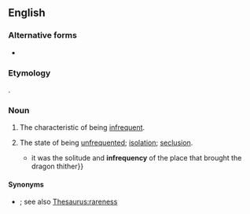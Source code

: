==English==

===Alternative forms===
* {{alter|en|infrequence||dated}}

===Etymology===
{{etyl|la|en}} {{lena}} {{m|la|infrequentia||scantiness}}.

===Noun===
{{en-noun|-|infrequencies}}

# The characteristic of being [[infrequent]].
#: {{ux|en|the '''infrequency''' of her visits}}
#: {{syn|en|rarity|irregularity|scarcity|Thesaurus:rareness}}
# The state of being [[unfrequented]]; [[isolation]]; [[seclusion]].
#* {{quote-book|en|year=1657|authorlink=Philemon Holland|first=Philemon, transl.|last=Holland|by={{w|Plutarch}}|original={{w|Moralia}}|title=The Philosophie, Commonly Called, the Morals|passage={{...}}it was the solitude and '''infrequency''' of the place that brought the dragon thither}}

====Synonyms====
* {{l|en|uncommonness}}; see also [[Thesaurus:rareness]]